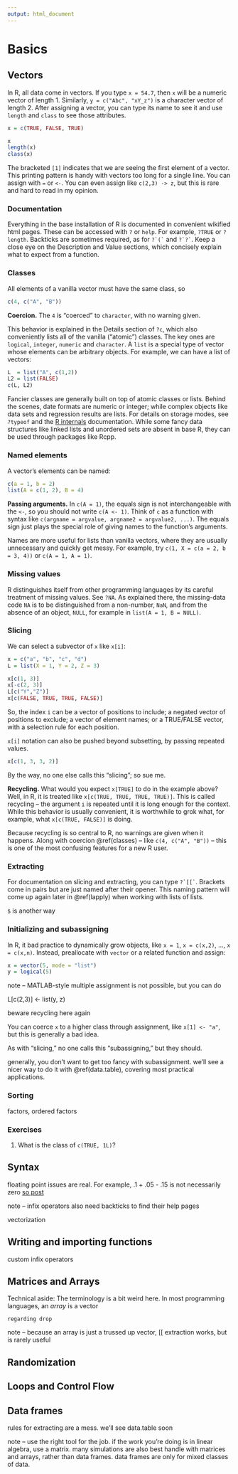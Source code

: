 ```yaml
---
output: html_document
---
```

# Basics {#basics}

## Vectors

In R, all data come in vectors. If you type `x = 54.7`, then `x` will be a numeric vector of length 1. Similarly, `y = c("Abc", "xY_z")` is a character vector of length 2. After assigning a vector, you can type its name to see it and use `length` and `class` to see those attributes.

```r
x = c(TRUE, FALSE, TRUE)
```
```r
x
length(x)
class(x)
```

The bracketed `[1]` indicates that we are seeing the first element of a vector. This printing pattern is handy with vectors too long for a single line. You can assign with `=` or `<-`. You can even assign like `c(2,3) -> z`, but this is rare and hard to read in my opinion.

### Documentation

Everything in the base installation of R is documented in convenient wikified html pages. These can be accessed with `?` or `help`. For example, `?TRUE` or `?length`. Backticks are sometimes required, as for ``?`(` `` and ``?`?` ``. Keep a close eye on the Description and Value sections, which concisely explain what to expect from a function.

### Classes {#classes}

All elements of a vanilla vector must have the same class, so

```r
c(4, c("A", "B"))
```

<span class="spnote" id="coercion">
**Coercion.** The `4` is "coerced" to `character`, with no warning given. 
</span>

This behavior is explained in the Details section of `?c`, which also conveniently lists all of the vanilla ("atomic") classes. The key ones are `logical`, `integer`, `numeric` and `character`. A `list` is a special type of vector whose elements can be arbitrary objects. For example, we can have a list of vectors:

```r
L  = list("A", c(1,2))
L2 = list(FALSE)
c(L, L2)
```


<span class="spdetails" id="classes_detail">
Fancier classes are generally built on top of atomic classes or lists. Behind the scenes, date formats are numeric or integer; while complex objects like data sets and regression results are lists. For details on storage modes, see `?typeof` and the [R internals](https://cran.r-project.org/doc/manuals/r-release/R-ints.html) documentation. While some fancy data structures like linked lists and unordered sets are absent in base R, they can be used through packages like Rcpp. 
</span>

### Named elements

A vector's elements can be named:

```r
c(a = 1, b = 2)
list(A = c(1, 2), B = 4)
```

<span class="spnote" id="arguments">
**Passing arguments.** In `c(A = 1)`, the equals sign is not interchangeable with the `<-`, so you should not write `c(A <- 1)`. Think of `c` as a function with syntax like `c(argname = argvalue, argname2 = argvalue2, ...)`. The equals sign just plays the special role of giving names to the function's arguments.
</span>

Names are more useful for lists than vanilla vectors, where they are usually unnecessary and quickly get messy. For example, try `c(1, X = c(a = 2, b = 3, 4))` or `c(A = 1, A = 1)`.

### Missing values

R distinguishes itself from other programming languages by its careful treatment of missing values. See `?NA`. As explained there, the missing-data code `NA` is to be distinguished from a non-number, `NaN`, and from the absence of an object, `NULL`, for example in `list(A = 1, B = NULL)`.


### Slicing

We can select a subvector of `x` like `x[i]`:

```r
x = c("a", "b", "c", "d")
L = list(X = 1, Y = 2, Z = 3)
```
```r
x[c(1, 3)]
x[-c(2, 3)]
L[c("Y","Z")]
x[c(FALSE, TRUE, TRUE, FALSE)]
```

So, the index `i` can be a vector of positions to include; a negated vector of positions to exclude; a vector of element names; or a TRUE/FALSE vector, with a selection rule for each position. 

`x[i]` notation can also be pushed beyond subsetting, by passing repeated values.

```r
x[c(1, 3, 3, 2)]
```

By the way, no one else calls this "slicing"; so sue me.

<span class="spnote" id="recycling">
**Recycling.** What would you expect `x[TRUE]` to do in the example above? Well, in R, it is treated like `x[c(TRUE, TRUE, TRUE, TRUE)]`. This is called recycling -- the argument `i` is repeated until it is long enough for the context. While this behavior is usually convenient, it is worthwhile to grok what, for example, what `x[c(TRUE, FALSE)]` is doing. 
</span>

Because recycling is so central to R, no warnings are given when it happens. Along with coercion \@ref(classes) -- like `c(4, c("A", "B"))` -- this is one of the most confusing features for a new R user.

### Extracting

<span class="spdetails" id="bracket-docs">
For documentation on slicing and extracting, you can type ``?`[[` ``. Brackets come in pairs but are just named after their opener. This naming pattern will come up again later in \@ref(lapply) when working with lists of lists. 
</span>

`$` is another way

### Initializing and subassigning

In R, it bad practice to dynamically grow objects, like `x = 1`, `x = c(x,2)`, ..., `x = c(x,n)`. Instead, preallocate with `vector` or a related function and assign:

```r
x = vector(5, mode = "list")
y = logical(5)
```

note -- MATLAB-style multiple assignment is not possible, but you can do

L[c(2,3)] <- list(y, z)

beware recycling here again

You can coerce `x` to a higher class through assignment, like `x[1] <- "a"`, but this is generally a bad idea. 

As with "slicing," no one calls this "subassigning," but they should.

generally, you don't want to get too fancy with subassignment. we'll see a nicer way to do it with \@ref(data.table), covering most practical applications.

### Sorting

factors, ordered factors


### Exercises

1. What is the class of `c(TRUE, 1L)`?


## Syntax

floating point issues are real. For example, .1 + .05 - .15 is not necessarily zero
[so post](http://stackoverflow.com/questions/9508518/why-are-these-numbers-not-equal)

note -- infix operators also need backticks to find their help pages

vectorization


## Writing and importing functions


custom infix operators


## Matrices and Arrays

Technical aside: The terminology is a bit weird here. In most programming languages, an *array* is a vector

```block
regarding drop
```

note -- because an array is just a trussed up vector, [[ extraction works, but is rarely useful

## Randomization



## Loops and Control Flow {#loops}


## Data frames

rules for extracting are a mess. we'll see data.table soon

note -- use the right tool for the job. if the work you're doing is in linear algebra, use a matrix. many simulations are also best handle with matrices and arrays, rather than data frames. data frames are only for mixed classes of data.



